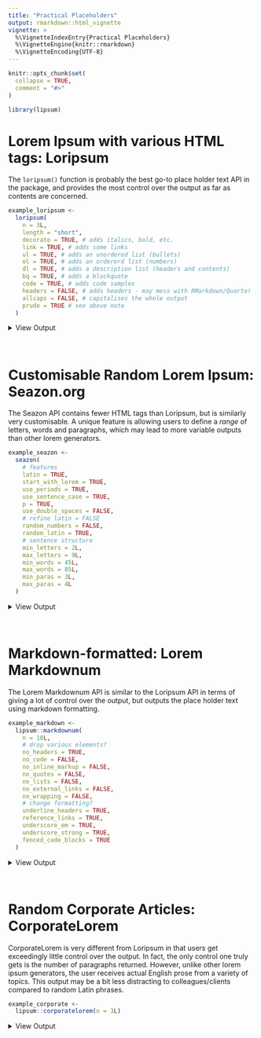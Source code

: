 ```yaml
---
title: "Practical Placeholders"
output: rmarkdown::html_vignette
vignette: >
  %\VignetteIndexEntry{Practical Placeholders}
  %\VignetteEngine{knitr::rmarkdown}
  %\VignetteEncoding{UTF-8}
---
```


```r
knitr::opts_chunk$set(
  collapse = TRUE,
  comment = "#>"
)
```

```r
library(lipsum)
```

# Lorem Ipsum with various HTML tags: Loripsum

The `loripsum()` function is probably the best go-to place holder text API in the package, and provides the most control over the output as far as contents are concerned.

```r
example_loripsum <-
  loripsum(
    n = 3L,
    length = "short",
    decorate = TRUE, # adds italics, bold, etc.
    link = TRUE, # adds some links
    ul = TRUE, # adds an unordered list (bullets)
    ol = TRUE, # adds an ordererd list (numbers)
    dl = TRUE, # adds a description list (headers and contents)
    bq = TRUE, # adds a blockquote
    code = TRUE, # adds code samples
    headers = FALSE, # adds headers - may mess with RMarkdown/Quarto!
    allcaps = FALSE, # capitalises the whole output
    prude = TRUE # see above note
  )
```

<details>
<summary> View Output </summary>
`r example_loripsum`
</details>
<br>

# Customisable Random Lorem Ipsum: Seazon.org

The Seazon API contains fewer HTML tags than Loripsum, but is similarly very customisable. A unique feature is allowing users to define a *range* of letters, words and paragraphs, which may lead to more variable outputs than other lorem generators.

```r
example_seazon <-
  seazon(
    # features
    latin = TRUE,
    start_with_lorem = TRUE,
    use_periods = TRUE,
    use_sentence_case = TRUE,
    p = TRUE,
    use_double_spaces = FALSE,
    # refine latin = FALSE
    random_numbers = FALSE,
    random_latin = TRUE,
    # sentence structure
    min_letters = 2L,
    max_letters = 9L,
    min_words = 45L,
    max_words = 85L,
    min_paras = 3L,
    max_paras = 4L
  )
```

<details>
<summary> View Output </summary>
`r example_seazon`
</details>
<br>


# Markdown-formatted: Lorem Markdownum

The Lorem Markdownum API is similar to the Loripsum API in terms of giving a lot of control over the output, but outputs the place holder text using markdown formatting.

```r
example_markdown <-
  lipsum::markdownum(
    n = 10L,
    # drop various elements?
    no_headers = TRUE,
    no_code = FALSE,
    no_inline_markup = FALSE,
    no_quotes = FALSE,
    no_lists = FALSE,
    no_external_links = FALSE,
    no_wrapping = FALSE,
    # change formatting?
    underline_headers = TRUE,
    reference_links = TRUE,
    underscore_em = TRUE,
    underscore_strong = TRUE,
    fenced_code_blocks = TRUE
  )
```

<details>
<summary> View Output </summary>

`r example_markdown`

</details>
<br>

# Random Corporate Articles: CorporateLorem

CorporateLorem is very different from Loripsum in that users get exceedingly little control over the output. In fact, the only control one truly gets is the number of paragraphs returned. However, unlike other lorem ipsum generators, the user receives actual English prose from a variety of topics. This output may be a bit less distracting to colleagues/clients compared to random Latin phrases.

```r
example_corporate <-
  lipsum::corporatelorem(n = 3L)
```

<details>
<summary> View Output </summary>
`r example_corporate`
</details>
<br>


